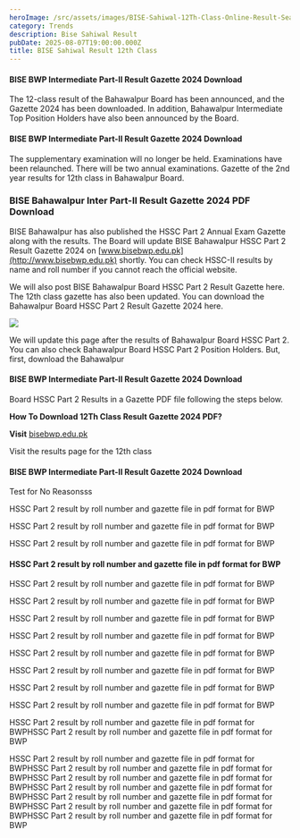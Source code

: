 ```yaml
---
heroImage: /src/assets/images/BISE-Sahiwal-12Th-Class-Online-Result-Search-By-Name.jpg
category: Trends
description: Bise Sahiwal Result
pubDate: 2025-08-07T19:00:00.000Z
title: BISE Sahiwal Result 12th Class
---
```


#### BISE BWP Intermediate Part-II Result Gazette 2024 Download

The 12-class result of the Bahawalpur Board has been announced, and the Gazette 2024 has been downloaded. In addition, Bahawalpur Intermediate Top Position Holders have also been announced by the Board.

#### BISE BWP Intermediate Part-II Result Gazette 2024 Download

The supplementary examination will no longer be held. Examinations have been relaunched. There will be two annual examinations. Gazette of the 2nd year results for 12th class in Bahawalpur Board.

### BISE Bahawalpur Inter Part-II Result Gazette 2024 PDF Download

BISE Bahawalpur has also published the HSSC Part 2 Annual Exam Gazette along with the results. The Board will update BISE Bahawalpur HSSC Part 2 Result Gazette 2024 on [www.bisebwp.edu.pk](http://www.bisebwp.edu.pk) shortly. You can check HSSC-II results by name and roll number if you cannot reach the official website.

We will also post BISE Bahawalpur Board HSSC Part 2 Result Gazette here. The 12th class gazette has also been updated. You can download the Bahawalpur Board HSSC Part 2 Result Gazette 2024 here.

![](/src/assets/images/Screenshot%202024-03-01%20172140.png)

We will update this page after the results of Bahawalpur Board HSSC Part 2. You can also check Bahawalpur Board HSSC Part 2 Position Holders. But, first, download the Bahawalpur 

#### BISE BWP Intermediate Part-II Result Gazette 2024 Download

Board HSSC Part 2 Results in a Gazette PDF file following the steps below.

**How To Download 12Th Class Result Gazette 2024 PDF?**

**Visit** [bisebwp.edu.pk](https://bisebwp.edu.pk)

Visit the results page for the 12th class

#### BISE BWP Intermediate Part-II Result Gazette 2024 Download

Test for No Reasonsss 

HSSC Part 2 result by roll number and gazette file in pdf format for BWP

HSSC Part 2 result by roll number and gazette file in pdf format for BWP

HSSC Part 2 result by roll number and gazette file in pdf format for BWP

#### HSSC Part 2 result by roll number and gazette file in pdf format for BWP

HSSC Part 2 result by roll number and gazette file in pdf format for BWP

HSSC Part 2 result by roll number and gazette file in pdf format for BWP

HSSC Part 2 result by roll number and gazette file in pdf format for BWP

HSSC Part 2 result by roll number and gazette file in pdf format for BWP

HSSC Part 2 result by roll number and gazette file in pdf format for BWP

HSSC Part 2 result by roll number and gazette file in pdf format for BWP

HSSC Part 2 result by roll number and gazette file in pdf format for BWP

HSSC Part 2 result by roll number and gazette file in pdf format for BWP

HSSC Part 2 result by roll number and gazette file in pdf format for BWPHSSC Part 2 result by roll number and gazette file in pdf format for BWP

HSSC Part 2 result by roll number and gazette file in pdf format for BWPHSSC Part 2 result by roll number and gazette file in pdf format for BWPHSSC Part 2 result by roll number and gazette file in pdf format for BWPHSSC Part 2 result by roll number and gazette file in pdf format for BWPHSSC Part 2 result by roll number and gazette file in pdf format for BWPHSSC Part 2 result by roll number and gazette file in pdf format for BWPHSSC Part 2 result by roll number and gazette file in pdf format for BWP
